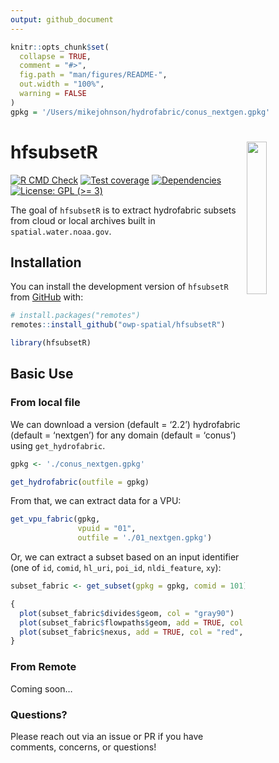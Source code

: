 ```yaml
---
output: github_document
---
```


<!-- README.md is generated from README.Rmd. Please edit that file -->

```r
knitr::opts_chunk$set(
  collapse = TRUE,
  comment = "#>",
  fig.path = "man/figures/README-",
  out.width = "100%",
  warning = FALSE
)
gpkg = '/Users/mikejohnson/hydrofabric/conus_nextgen.gpkg'
```

# hfsubsetR <a href="https://github.com/owp-spatial/hfsubsetR"><img src="man/figures/logo.png" align="right" width="25%"/></a>

<!-- badges: start -->
[![R CMD Check](https://github.com/owp-spatial/hfsubsetR/actions/workflows/R-CMD-check.yaml/badge.svg)](https://github.com/owp-spatial/hfsubsetR/actions/workflows/R-CMD-check.yaml)
[![Test coverage](https://github.com/owp-spatial/hfsubsetR/actions/workflows/test-coverage.yaml/badge.svg)](https://github.com/owp-spatial/hfsubsetR/actions/workflows/test-coverage.yaml)
[![Dependencies](https://img.shields.io/badge/dependencies-9/69-orange?style=flat)](#)
[![License: GPL (>= 3)](https://img.shields.io/badge/License-GPL%20%28%3E%3D%203%29-blue.svg)](https://choosealicense.com/licenses/gpl-3.0/)
<!-- badges: end -->

The goal of `hfsubsetR` is to extract hydrofabric subsets from cloud or local archives built in `spatial.water.noaa.gov`.

## Installation

You can install the development version of `hfsubsetR` from [GitHub](https://github.com/) with:

``` r
# install.packages("remotes")
remotes::install_github("owp-spatial/hfsubsetR")
```

```r
library(hfsubsetR)
```
## Basic Use

### From local file 

We can download a version (default = '2.2') hydrofabric (default = 'nextgen') for any domain (default = 'conus') using `get_hydrofabric`.

```r
gpkg <- './conus_nextgen.gpkg'

get_hydrofabric(outfile = gpkg)
```

From that, we can extract data for a VPU: 

```r
get_vpu_fabric(gpkg, 
               vpuid = "01", 
               outfile = './01_nextgen.gpkg')
```

Or, we can extract a subset based on an input identifier (one of `id`, `comid`, `hl_uri`, `poi_id`, `nldi_feature`, `xy`):

```r
subset_fabric <- get_subset(gpkg = gpkg, comid = 101)
```

```r
{
  plot(subset_fabric$divides$geom, col = "gray90")
  plot(subset_fabric$flowpaths$geom, add = TRUE, col = "blue")
  plot(subset_fabric$nexus, add = TRUE, col = "red", pch = 16)
}
```

### From Remote 

Coming soon...

### Questions?

Please reach out via an issue or PR if you have comments, concerns, or questions!
